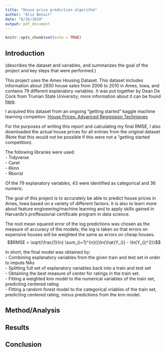 ```yaml
---
title: "House price prediction algorithm"
author: "Alix Benoit"
date: "6/16/2020"
output: pdf_document
---
```


```r
knitr::opts_chunk$set(echo = TRUE)
```

## Introduction
(describes the dataset and variables, and summarizes the goal of the project and key steps that were performed.)

This project uses the Ames Housing Dataset. This dataset includes information about 2930 house sales from 2006 to 2010 in Ames, Iowa, and contains 79 different explanatory variables. It was put together by Dean De Cock from Truman State University; more information about it can be found [here](http://jse.amstat.org/v19n3/decock.pdf).

I acquired this dataset from an ongoing "getting started" kaggle machine learning competion: [House Prices: Advanced Regression Techniques](https://www.kaggle.com/c/house-prices-advanced-regression-techniques)

For the purposes of writing this report and calculating my final RMSE, I also downloaded the actual house prices for all entries from the original dataset (Note that this would not be possible if this were not a "getting started competition).

The following libraries were used:  
 - Tidyverse  
 - Caret  
 - Kknn  
 - Rborist

Of the 79 explanatory variables, 43 were identified as categorical and 36 numeric.

The goal of this project is to accurately be able to predict house prices in Ames, Iowa based on a variety of different factors. It is also to learn more about feature engineering/machine learning and to apply skills gained in Harvardx's proffessional certificate program in data science.

The root mean squared error of the log predictions was chosen as the measure of accuracy of the models; the log is taken so that errors on expensive houses will be weighted the same as errors on cheap houses.
$$RMSE = \sqrt{\frac{1}{n} \sum_{i=1}^{n}{(\ln{\hat{Y_i}} - \ln{Y_i})^2}}$$

In short, the final model was obtained by:  
 - Combining explanatory variables from the given train and test set in order to impute NAs  
 - Splitting full set of explanatory variables back into a train and test set  
 - Obtaining the best measure of center for ratings in the train set.  
 - Fitting a weighted knn model to the numerical variables of the train set, predicting centered rating  
 - Fitting a random forest model to the categorical vriables of the train set, predicting centered rating, minus predictions from the knn model.  

## Method/Analysis


## Results


## Conclusion